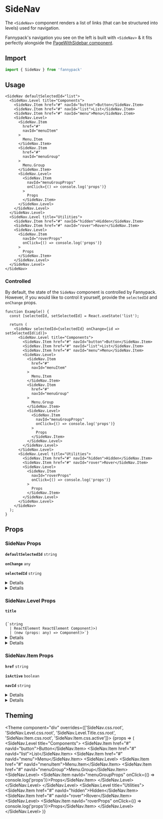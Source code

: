
# SideNav

The `<SideNav>` component renders a list of links (that can be structured into levels) used for navigation.

Fannypack's navigation you see on the left is built with `<SideNav>` & it fits perfectly alongside the [PageWithSidebar component](/page-shells/page-with-sidebar).

## Import

```jsx
import { SideNav } from 'fannypack'
```

## Usage

```jsx-live
<SideNav defaultSelectedId="list">
  <SideNav.Level title="Components">
    <SideNav.Item href="#" navId="button">Button</SideNav.Item>
    <SideNav.Item href="#" navId="list">List</SideNav.Item>
    <SideNav.Item href="#" navId="menu">Menu</SideNav.Item>
    <SideNav.Level>
      <SideNav.Item
        href="#"
        navId="menuItem"
      >
        Menu.Item
      </SideNav.Item>
      <SideNav.Item
        href="#"
        navId="menuGroup"
      >
        Menu.Group
      </SideNav.Item>
      <SideNav.Level>
        <SideNav.Item
          navId="menuGroupProps"
          onClick={() => console.log('props')}
        >
          Props
        </SideNav.Item>
      </SideNav.Level>
    </SideNav.Level>
  </SideNav.Level>
  <SideNav.Level title="Utilities">
    <SideNav.Item href="#" navId="hidden">Hidden</SideNav.Item>
    <SideNav.Item href="#" navId="rover">Rover</SideNav.Item>
    <SideNav.Level>
      <SideNav.Item
        navId="roverProps"
        onClick={() => console.log('props')}
      >
        Props
      </SideNav.Item>
    </SideNav.Level>
  </SideNav.Level>
</SideNav>
```

### Controlled

By default, the state of the `SideNav` component is controlled by Fannypack. However, if you would like to control it yourself, provide the `selectedId` and `onChange` props.

```function-live
function Example() {
  const [selectedId, setSelectedId] = React.useState('list');

  return (
    <SideNav selectedId={selectedId} onChange={id => setSelectedId(id)}>
      <SideNav.Level title="Components">
        <SideNav.Item href="#" navId="button">Button</SideNav.Item>
        <SideNav.Item href="#" navId="list">List</SideNav.Item>
        <SideNav.Item href="#" navId="menu">Menu</SideNav.Item>
        <SideNav.Level>
          <SideNav.Item
            href="#"
            navId="menuItem"
          >
            Menu.Item
          </SideNav.Item>
          <SideNav.Item
            href="#"
            navId="menuGroup"
          >
            Menu.Group
          </SideNav.Item>
          <SideNav.Level>
            <SideNav.Item
              navId="menuGroupProps"
              onClick={() => console.log('props')}
            >
              Props
            </SideNav.Item>
          </SideNav.Level>
        </SideNav.Level>
      </SideNav.Level>
      <SideNav.Level title="Utilities">
        <SideNav.Item href="#" navId="hidden">Hidden</SideNav.Item>
        <SideNav.Item href="#" navId="rover">Rover</SideNav.Item>
        <SideNav.Level>
          <SideNav.Item
            navId="roverProps"
            onClick={() => console.log('props')}
          >
            Props
          </SideNav.Item>
        </SideNav.Level>
      </SideNav.Level>
    </SideNav>
  );
}
```

## Props

### SideNav Props

<!-- Automatically generated -->

**<Code marginRight="major-1">defaultSelectedId</Code>** <Code fontSize="150" palette="primary">string</Code> 

<Box marginBottom="major-4" />

**<Code marginRight="major-1">onChange</Code>** <Code fontSize="150" palette="primary">any</Code> 

<Box marginBottom="major-4" />

**<Code marginRight="major-1">selectedId</Code>** <Code fontSize="150" palette="primary">string</Code> 

<Box marginBottom="major-4" />

<details><Box use="summary" marginBottom="major-2">Inherits <code><strong>Navigation</strong></code> props</Box>

</details>
            

<details><Box use="summary" marginBottom="major-2">Inherits <code><strong>Box</strong></code> props</Box>

**<Code marginRight="major-1">use</Code>**  

<Code isBlock palette="primary" fontSize="150" padding="minor-1" marginBottom="major-2">
{`string
  | (ComponentClass<any, any> & { useProps: any; })
  | (FunctionComponent<any> & { useProps: any; })`}
</Code>

<Box marginBottom="major-4" />

**<Code marginRight="major-1">className</Code>** <Code fontSize="150" palette="primary">string</Code> 

<Box marginBottom="major-4" />

**<Code marginRight="major-1">children</Code>**  

<Code isBlock palette="primary" fontSize="150" padding="minor-1" marginBottom="major-2">
{`string
  | number
  | boolean
  | {}
  | ReactElement<any, string
  | ((props: any) => ReactElement<any, string
  | ...
  | (new (props: any) => Component<any, any, any>)>)
  | (new (props: any) => Component<any, any, any>)>
  | ReactNodeArray
  | ReactPortal
  | ((props: BoxProps) => ReactNode)`}
</Code>

<Box marginBottom="major-4" />

**<Code marginRight="major-1">altitude</Code>** <Code fontSize="150" palette="primary">string</Code> 

<Box marginBottom="major-4" />

**<Code marginRight="major-1">variant</Code>** <Code fontSize="150" palette="primary">string</Code> 

<Box marginBottom="major-4" />

**<Code marginRight="major-1">colorMode</Code>** <Code fontSize="150" palette="primary">string</Code> 

<Box marginBottom="major-4" />

**<Code marginRight="major-1">overrides</Code>**  

<Code isBlock palette="primary" fontSize="150" padding="minor-1" marginBottom="major-2">
{`{
  altitudes?: AltitudesThemeConfig;
  borders?: BordersThemeConfig;
  borderRadii?: BorderRadiiThemeConfig;
  breakpoints?: BreakpointsThemeConfig;
  fonts?: FontsThemeConfig;
  fontSizes?: FontSizeThemeConfig;
  ... 84 more ...;
  Template?: TemplateThemeConfig;
}`}
</Code>

<Box marginBottom="major-4" />

**<Code marginRight="major-1">elementRef</Code>** <Code fontSize="150" palette="primary">((instance: any) =&#62; void) | RefObject&#60;any&#62;</Code> 

<Box marginBottom="major-4" />

**<Code marginRight="major-1">themeKey</Code>** <Code fontSize="150" palette="primary">string</Code> 

<Box marginBottom="major-4" />

</details>
            

### SideNav.Level Props

<!-- Automatically generated -->

**<Code marginRight="major-1">title</Code>**  

<Code isBlock palette="primary" fontSize="150" padding="minor-1" marginBottom="major-2">
{`string
  | ReactElement<any, string
  | ((props: any) => ReactElement<any, string
  | ...
  | (new (props: any) => Component<any, any, any>)>)
  | (new (props: any) => Component<any, any, any>)>`}
</Code>

<Box marginBottom="major-4" />

<details><Box use="summary" marginBottom="major-2">Inherits <code><strong>List</strong></code> props</Box>

**<Code marginRight="major-1">isOrdered</Code>** <Code fontSize="150" palette="primary">boolean</Code> 

<Box marginBottom="major-4" />

**<Code marginRight="major-1">orientation</Code>** <Code fontSize="150" palette="primary">&#34;horizontal&#34; | &#34;vertical&#34;</Code> 

<Box marginBottom="major-4" />

</details>
            

<details><Box use="summary" marginBottom="major-2">Inherits <code><strong>Box</strong></code> props</Box>

**<Code marginRight="major-1">use</Code>**  

<Code isBlock palette="primary" fontSize="150" padding="minor-1" marginBottom="major-2">
{`string
  | (ComponentClass<any, any> & { useProps: any; })
  | (FunctionComponent<any> & { useProps: any; })`}
</Code>

<Box marginBottom="major-4" />

**<Code marginRight="major-1">className</Code>** <Code fontSize="150" palette="primary">string</Code> 

<Box marginBottom="major-4" />

**<Code marginRight="major-1">children</Code>**  

<Code isBlock palette="primary" fontSize="150" padding="minor-1" marginBottom="major-2">
{`string
  | number
  | boolean
  | {}
  | ReactElement<any, string
  | ((props: any) => ReactElement<any, string
  | ...
  | (new (props: any) => Component<any, any, any>)>)
  | (new (props: any) => Component<any, any, any>)>
  | ReactNodeArray
  | ReactPortal
  | ((props: BoxProps) => ReactNode)`}
</Code>

<Box marginBottom="major-4" />

**<Code marginRight="major-1">altitude</Code>** <Code fontSize="150" palette="primary">string</Code> 

<Box marginBottom="major-4" />

**<Code marginRight="major-1">variant</Code>** <Code fontSize="150" palette="primary">string</Code> 

<Box marginBottom="major-4" />

**<Code marginRight="major-1">colorMode</Code>** <Code fontSize="150" palette="primary">string</Code> 

<Box marginBottom="major-4" />

**<Code marginRight="major-1">overrides</Code>**  

<Code isBlock palette="primary" fontSize="150" padding="minor-1" marginBottom="major-2">
{`{
  altitudes?: AltitudesThemeConfig;
  borders?: BordersThemeConfig;
  borderRadii?: BorderRadiiThemeConfig;
  breakpoints?: BreakpointsThemeConfig;
  fonts?: FontsThemeConfig;
  fontSizes?: FontSizeThemeConfig;
  ... 84 more ...;
  Template?: TemplateThemeConfig;
}`}
</Code>

<Box marginBottom="major-4" />

**<Code marginRight="major-1">elementRef</Code>** <Code fontSize="150" palette="primary">((instance: any) =&#62; void) | RefObject&#60;any&#62;</Code> 

<Box marginBottom="major-4" />

**<Code marginRight="major-1">themeKey</Code>** <Code fontSize="150" palette="primary">string</Code> 

<Box marginBottom="major-4" />

</details>
            

### SideNav.Item Props

<!-- Automatically generated -->

**<Code marginRight="major-1">href</Code>** <Code fontSize="150" palette="primary">string</Code> 

<Box marginBottom="major-4" />

**<Code marginRight="major-1">isActive</Code>** <Code fontSize="150" palette="primary">boolean</Code> 

<Box marginBottom="major-4" />

**<Code marginRight="major-1">navId</Code>** <Code fontSize="150" palette="primary">string</Code> 

<Box marginBottom="major-4" />

<details><Box use="summary" marginBottom="major-2">Inherits <code><strong>ListItem</strong></code> props</Box>

</details>
            

<details><Box use="summary" marginBottom="major-2">Inherits <code><strong>Box</strong></code> props</Box>

**<Code marginRight="major-1">use</Code>**  

<Code isBlock palette="primary" fontSize="150" padding="minor-1" marginBottom="major-2">
{`string
  | (ComponentClass<any, any> & { useProps: any; })
  | (FunctionComponent<any> & { useProps: any; })`}
</Code>

<Box marginBottom="major-4" />

**<Code marginRight="major-1">className</Code>** <Code fontSize="150" palette="primary">string</Code> 

<Box marginBottom="major-4" />

**<Code marginRight="major-1">children</Code>**  

<Code isBlock palette="primary" fontSize="150" padding="minor-1" marginBottom="major-2">
{`string
  | number
  | boolean
  | {}
  | ReactElement<any, string
  | ((props: any) => ReactElement<any, string
  | ...
  | (new (props: any) => Component<any, any, any>)>)
  | (new (props: any) => Component<any, any, any>)>
  | ReactNodeArray
  | ReactPortal
  | ((props: BoxProps) => ReactNode)`}
</Code>

<Box marginBottom="major-4" />

**<Code marginRight="major-1">altitude</Code>** <Code fontSize="150" palette="primary">string</Code> 

<Box marginBottom="major-4" />

**<Code marginRight="major-1">variant</Code>** <Code fontSize="150" palette="primary">string</Code> 

<Box marginBottom="major-4" />

**<Code marginRight="major-1">colorMode</Code>** <Code fontSize="150" palette="primary">string</Code> 

<Box marginBottom="major-4" />

**<Code marginRight="major-1">overrides</Code>**  

<Code isBlock palette="primary" fontSize="150" padding="minor-1" marginBottom="major-2">
{`{
  altitudes?: AltitudesThemeConfig;
  borders?: BordersThemeConfig;
  borderRadii?: BorderRadiiThemeConfig;
  breakpoints?: BreakpointsThemeConfig;
  fonts?: FontsThemeConfig;
  fontSizes?: FontSizeThemeConfig;
  ... 84 more ...;
  Template?: TemplateThemeConfig;
}`}
</Code>

<Box marginBottom="major-4" />

**<Code marginRight="major-1">elementRef</Code>** <Code fontSize="150" palette="primary">((instance: any) =&#62; void) | RefObject&#60;any&#62;</Code> 

<Box marginBottom="major-4" />

**<Code marginRight="major-1">themeKey</Code>** <Code fontSize="150" palette="primary">string</Code> 

<Box marginBottom="major-4" />

</details>
            

## Theming

<Theme component="div" overrides={['SideNav.css.root', 'SideNav.Level.css.root', 'SideNav.Level.Title.css.root', 'SideNav.Item.css.root', 'SideNav.Item.css.active']}>
  {props => (
    <SideNav defaultSelectedId="list" overrides={props.overrides}>
      <SideNav.Level title="Components">
        <SideNav.Item href="#" navId="button">Button</SideNav.Item>
        <SideNav.Item href="#" navId="list">List</SideNav.Item>
        <SideNav.Item href="#" navId="menu">Menu</SideNav.Item>
        <SideNav.Level>
          <SideNav.Item href="#" navId="menuItem">Menu.Item</SideNav.Item>
          <SideNav.Item href="#" navId="menuGroup">Menu.Group</SideNav.Item>
          <SideNav.Level>
            <SideNav.Item navId="menuGroupProps" onClick={() => console.log('props')}>Props</SideNav.Item>
          </SideNav.Level>
        </SideNav.Level>
      </SideNav.Level>
      <SideNav.Level title="Utilities">
        <SideNav.Item href="#" navId="hidden">Hidden</SideNav.Item>
        <SideNav.Item href="#" navId="rover">Rover</SideNav.Item>
        <SideNav.Level>
          <SideNav.Item navId="roverProps" onClick={() => console.log('props')}>Props</SideNav.Item>
        </SideNav.Level>
      </SideNav.Level>
    </SideNav>
  )}
</Theme>
